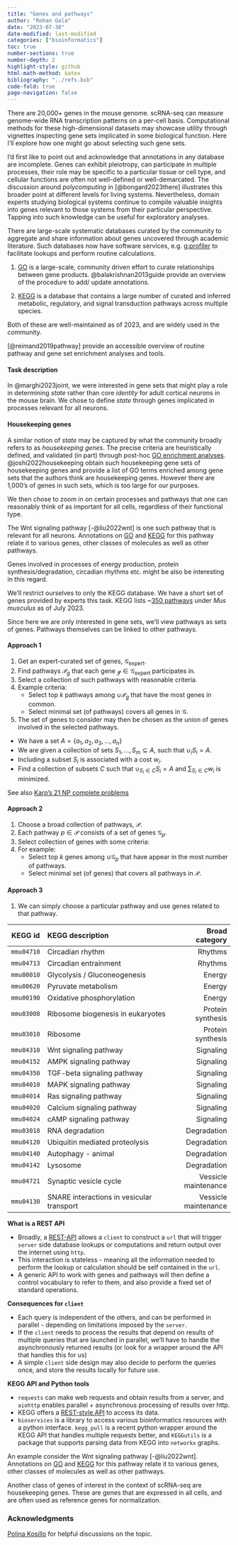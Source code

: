 ```yaml
---
title: "Genes and pathways"
author: "Rohan Gala"
date: "2023-07-30"
date-modified: last-modified
categories: ["bioinformatics"]
toc: true
number-sections: true
number-depth: 2
highlight-style: github
html-math-method: katex
bibliography: "../refs.bib"
code-fold: true
page-navigation: false
---
```


There are 20,000+ genes in the mouse genome. scRNA-seq can measure genome-wide RNA transcription patterns on a per-cell basis. Computational methods for these high-dimensional datasets may showcase utility through vignettes inspecting gene sets implicated in some biological function. Here I'll explore how one might go about selecting such gene sets.

I'd first like to point out and acknowledge that annotations in any database are incomplete. Genes can exhibit pleiotropy, can participate in multiple processes, their role may be specific to a particular tissue or cell type, and cellular functions are often not well-defined or well-demarcated. The discussion around _polycomputing_ in [@bongard2023there] illustrates this broader point at different levels for living systems. Nevertheless, domain experts studying biological systems continue to compile valuable insights into genes relevant to those systems from their particular perspective. Tapping into such knowledge can be useful for exploratory analyses.

There are large-scale systematic databases curated by the community to aggregate and share information about genes uncovered through academic literature. Such databases now have software services, e.g. [g:profiler](https://biit.cs.ut.ee/gprofiler/gost) to facilitate lookups and perform routine calculations.

1. [GO](http://geneontology.org/docs/ontology-documentation/) is a large-scale, community driven effort to curate relationships between gene products. @balakrishnan2013guide provide an overview of the procedure to add/ update annotations.

2. [KEGG](https://www.kegg.jp/kegg/) is a database that contains a large number of curated and inferred metabolic, regulatory, and signal transduction pathways across multiple species.

Both of these are well-maintained as of 2023, and are widely used in the community.

::: {.column-margin}
[@reimand2019pathway] provide an accessible overview of routine pathway and gene set enrichment analyses and tools.
:::

#### Task description

In @marghi2023joint, we were interested in gene sets that might play a role in determining _state_ rather than core _identity_ for adult cortical neurons in the mouse brain. We chose to define _state_ through genes implicated in processes relevant for all neurons.

#### Housekeeping genes

A similar notion of _state_ may be captured by what the community broadly refers to as _housekeeping genes_. The precise criteria are heuristically defined, and validated (in part) through post-hoc [GO enrichment analyses](http://geneontology.org/docs/go-enrichment-analysis/). @joshi2022housekeeping obtain such housekeeping gene sets of housekeeping genes and provide a list of GO terms enriched among gene sets that the authors think are housekeeping genes. However there are 1,000's of genes in such sets, which is too large for our purposes.

We then chose to zoom in on certain processes and pathways that one can reasonably think of as important for all cells, regardless of their functional type.

The Wnt signaling pathway [-@liu2022wnt] is one such pathway that is relevant for all neurons. Annotations on [GO](https://www.ebi.ac.uk/QuickGO/term/GO:0016055) and [KEGG](https://www.kegg.jp/entry/mmu04310) for this pathway relate it to various genes, other classes of molecules as well as other pathways.

Genes involved in processes of energy production, protein synthesis/degradation, circadian rhythms etc. might be also be interesting in this regard. 

We'll restrict ourselves to only the KEGG database. We have a short set of genes provided by experts this task. KEGG lists ~[350 pathways](https://www.genome.jp/kegg-bin/show_organism?menu_type=pathway_maps&org=mmu) under _Mus musculus_ as of July 2023. 

Since here we are only interested in gene sets, we'll view pathways as sets of genes. Pathways themselves can be linked to other pathways.

#### Approach 1

1. Get an expert-curated set of genes, $\mathcal{G_{\textrm{expert}}}$.
2. Find pathways $\mathcal{P}_{g}$ that each gene $\mathcal{g} \in \mathcal{G_{\textrm{expert}}}$ participates in.
3. Select a collection of such pathways with reasonable criteria.
4. Example criteria:
    - Select top $k$ pathways among $\cup{\mathcal{P}_{g}}$ that have the most genes in common.
    - Select minimal set (of pathways) covers all genes in $\mathcal{G}$.
5. The set of genes to consider may then be chosen as the union of genes involved in the selected pathways.

::: {.callout-note appearance="simple" collapse=false icon=false title="Set cover problem"}

 - We have a set ${A} = \{a_1, a_2, a_3, ..., a_n\}$ 
 - We are given a collection of sets ${S_1},..., {S_m} \subseteq {A}$, such that $\cup_{i} {S_i} = {A}$.
 - Including a subset ${S_i}$ is associated with a cost $w_i$. 
 - Find a collection of subsets ${C}$ such that $\cup_{{S_i} \in {C}} {S_i} = {A}$ and $\sum_{{S_i} \in {C}} w_i$ is minimized.

See also [Karp's 21 NP complete problems](https://en.wikipedia.org/wiki/Karp%27s_21_NP-complete_problems)
:::

#### Approach 2

1. Choose a broad collection of pathways, $\mathcal{P}$.
2. Each pathway $p \in \mathcal{P}$ consists of a set of genes $\mathcal{G}_{p}$.
3. Select collection of genes with some criteria:
4. For example:
    - Select top $k$ genes among $\cup{\mathcal{G}_{p}}$ that have appear in the most number of pathways.
    - Select minimal set (of genes) that covers all pathways in $\mathcal{P}$.


#### Approach 3

1. We can simply choose a particular pathway and use genes related to that pathway.

| KEGG id | KEGG description | Broad category |
|:--------:|:----------------------------------| --------------:|
`mmu04710` | Circadian rhythm                           | Rhythms              |
`mmu04713` | Circadian entrainment                      | Rhythms              |
`mmu00010` | Glycolysis / Gluconeogenesis               | Energy               |
`mmu00620` | Pyruvate metabolism                        | Energy               |
`mmu00190` | Oxidative phosphorylation                  | Energy               |
`mmu03008` | Ribosome biogenesis in eukaryotes          | Protein synthesis    |
`mmu03010` | Ribosome                                   | Protein synthesis    |
`mmu04310` | Wnt signaling pathway                      | Signaling            |
`mmu04152` | AMPK signaling pathway                     | Signaling            |
`mmu04350` | TGF-beta signaling pathway                 | Signaling            |
`mmu04010` | MAPK signaling pathway                     | Signaling            |
`mmu04014` | Ras signaling pathway                      | Signaling            |
`mmu04020` | Calcium signaling pathway                  | Signaling            |
`mmu04024` | cAMP signaling pathway                     | Signaling            |
`mmu03018` | RNA degradation                            | Degradation          |
`mmu04120` | Ubiquitin mediated proteolysis	            | Degradation          |
`mmu04140` | Autophagy - animal                         | Degradation          |
`mmu04142` | Lysosome                                   | Degradation          |
`mmu04721` | Synaptic vesicle cycle                     | Vessicle maintenance |
`mmu04130` | SNARE interactions in vesicular transport  | Vessicle maintenance |


::: {.callout-note appearance="simple" collapse=false icon=false title="REST API and KEGG"}

**What is a REST API**

 - Broadly, a [REST-API](https://www.ibm.com/topics/rest-apis) allows a `client` to construct a `url` that will trigger `server` side database lookups or computations and return output over the internet using `http`. 
  - This interaction is stateless - meaning all the information needed to perform the lookup or calculation should be self contained in the `url`. 
  - A generic API to work with genes and pathways will then define a control vocabulary to refer to them, and also provide a fixed set of standard operations.

**Consequences for `client`**

  - Each query is independent of the others, and can be performed in parallel - depending on limitations imposed by the `server`.
  - If the `client` needs to process the results that depend on results of multiple queries that are launched in parallel, we'll have to handle the asynchronously returned results (or look for a wrapper around the API that handles this for us)
  - A simple `client` side design may also decide to perform the queries once, and store the results locally for future use.

**KEGG API and Python tools**

 - `requests` can make web requests and obtain results from a server, and `aiohttp` enables parallel + asynchronous processing of results over http.
 - KEGG offers a [REST-style API](https://www.kegg.jp/kegg/docs/keggapi.html) to access its data. 
 - `bioservices` is a library to access various bioinformatics resources with a python interface. `kegg_pull` is a recent python wrapper around the KEGG API that handles multiple requests better, and `KEGGutils` is a package that supports parsing data from KEGG into `networkx` graphs.
:::


An example consider the Wnt signaling pathway [-@liu2022wnt]. Annotations on [GO](https://www.ebi.ac.uk/QuickGO/term/GO:0016055) and [KEGG](https://www.kegg.jp/entry/mmu04310) for this pathway relate it to various genes, other classes of molecules as well as other pathways.

Another class of genes of interest in the context of scRNA-seq are housekeeping genes. These are genes that are expressed in all cells, and are often used as reference genes for normalization.


### Acknowledgments

[Polina Kosillo](https://scholar.google.com/citations?user=za1dI8YAAAAJ&hl=en&oi=ao) for helpful discussions on the topic.